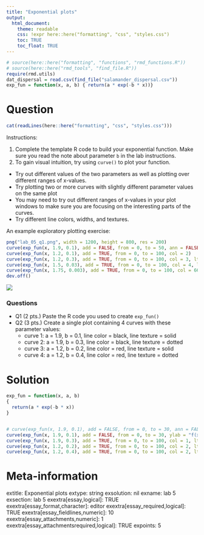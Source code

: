 ```yaml
---
title: "Exponential plots"
output:  
  html_document:
    theme: readable
    css: !expr here::here("formatting", "css", "styles.css")
    toc: TRUE
    toc_float: TRUE
---
```



```r
# source(here::here("formatting", "functions", "rmd_functions.R"))
# source(here::here("rmd_tools", "find_file.R"))
require(rmd.utils)
dat_dispersal = read.csv(find_file("salamander_dispersal.csv"))
exp_fun = function(x, a, b) { return(a * exp(-b * x))}
```


Question
========

```r
cat(readLines(here::here("formatting", "css", "styles.css")))
```

Instructions:

1. Complete the template R code to build your exponential function.  Make sure you read the note about parameter `b` in the lab instructions.
2. To gain visual intuition, try using `curve()` to plot your function.
  - Try out different values of the two parameters as well as plotting over different ranges of x-values.
  - Try plotting two or more curves with slightly different parameter values on the same plot
  - You may need to try out different ranges of x-values in your plot windows to make sure you are focusing on the interesting parts of the curves.
  - Try different line colors, widths, and textures.

An example exploratory plotting exercise:

```r
png("lab_05_q1.png", width = 1200, height = 800, res = 200)
curve(exp_fun(x, 1.9, 0.1), add = FALSE, from = 0, to = 50, ann = FALSE, axes = FALSE, ylab = "f(x)"); box()
curve(exp_fun(x, 1.2, 0.1), add = TRUE, from = 0, to = 100, col = 2)
curve(exp_fun(x, 1.2, 0.3), add = TRUE, from = 0, to = 100, col = 3, lty = 2, lwd = 3)
curve(exp_fun(x, 1.5, 0.03), add = TRUE, from = 0, to = 100, col = 4, lwd = 2)
curve(exp_fun(x, 1.75, 0.003), add = TRUE, from = 0, to = 100, col = 66, lwd = 3, lty = 4)
dev.off()
```

![](`r find_file("lab_05_q1.png")`)
<!-- ![]("lab_05_q1.png") -->


<div class="questionborder">
### Questions

- Q1 (2 pts.) Paste the R code you used to create `exp_fun()`
- Q2 (3 pts.) Create a single plot containing 4 curves with these parameter values:
  - curve 1: a = 1.9, b = 0.1, line color = black, line texture = solid
  - curve 2: a = 1.9, b = 0.3, line color = black, line texture = dotted
  - curve 3: a = 1.2, b = 0.2, line color = red, line texture = solid
  - curve 4: a = 1.2, b = 0.4, line color = red, line texture = dotted

</div>




Solution
========

```r

exp_fun = function(x, a, b) 
{ 
  return(a * exp(-b * x))
}


# curve(exp_fun(x, 1.9, 0.1), add = FALSE, from = 0, to = 30, ann = FALSE, axes = FALSE); box()
curve(exp_fun(x, 1.9, 0.1), add = FALSE, from = 0, to = 30, ylab = "f(x)")
curve(exp_fun(x, 1.9, 0.3), add = TRUE, from = 0, to = 100, col = 1, lty = 2)
curve(exp_fun(x, 1.2, 0.2), add = TRUE, from = 0, to = 100, col = 2, lty = 1)
curve(exp_fun(x, 1.2, 0.4), add = TRUE, from = 0, to = 100, col = 2, lty = 2)

```





Meta-information
================
extitle: Exponential plots
extype: string
exsolution: nil
exname: lab 5
exsection: lab 5
exextra[essay,logical]: TRUE
exextra[essay_format,character]: editor
exextra[essay_required,logical]: TRUE
exextra[essay_fieldlines,numeric]: 10
exextra[essay_attachments,numeric]: 1
exextra[essay_attachmentsrequired,logical]: TRUE
expoints: 5

